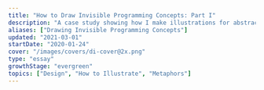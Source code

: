 ```yaml
---
title: "How to Draw Invisible Programming Concepts: Part I"
description: "A case study showing how I make illustrations for abstract programming concepts"
aliases: ["Drawing Invisible Programming Concepts"]
updated: "2021-03-01"
startDate: "2020-01-24"
cover: "/images/covers/di-cover@2x.png"
type: "essay"
growthStage: "evergreen"
topics: ["Design", "How to Illustrate", "Metaphors"]
---
```


<!--

This is a long, overdue case study showing how I make an [egghead](https://egghead.io/) course illustration.

It spans everything from <a href="https://en.wikipedia.org/wiki/Conceptual_metaphor">cognitive metaphor theory</a> to Photoshop rendering so I hope you have a hot, caffeinated beverage with you.

<br />

<Center>It also comes in four parts</Center>

<MultipartIntro />

## An Introduction

For the last half decade I've been the art director & lead illustrator over at <a href="https://egghead.io">egghead</a>.

We're a company / website / collection of humans who teach web development. We use a mix of tutorial videos, code challenges, articles, illustrated notes, workshops, and whatever other medium we feel like.
As you might expect, it's a whole lot of JavaScript, React, GraphQL, Vue, classic HTML & CSS, and other internety technologies.

It's my job to take all those abstract, hard-to-explain programming concepts, and make them visible in a way that helps people understand. Sometimes through illustrations, or animations, or illustrated notes, or diagrams, or interpretive dance on zoom calls.

One part of that is making _**course illustrations**_, which are like album cover art for all the courses we publish.

<Center>Here's a few of them...</Center>

<TwoColumn maxWidth="1000px" gridGap="var(--space-m)">

<BasicImage
  alt="CSS Selectors in Depth"
  showalt
  url="https://egghead.io/courses/css-selectors-in-depth?af=54fd64"
  src="https://d2eip9sf3oo6c2.cloudfront.net/series/square_covers/000/000/235/full/EGH_CSSSelectors_Final.png"
/>

<BasicImage
  alt="Create Transitions with React Transition Group"
  showalt
  url="https://egghead.io/courses/create-smooth-performant-transitions-with-react-transition-group-v2?af=54fd64"
  src="https://d2eip9sf3oo6c2.cloudfront.net/series/square_covers/000/000/213/full/EGH_React_Transitions_Final.png"
/>

<BasicImage
  alt="Reduce Redux Boilerplate with Redux-Actions"
  showalt
  url="https://egghead.io/courses/reduce-redux-boilerplate-with-redux-actions?af=54fd64"
  src="https://d2eip9sf3oo6c2.cloudfront.net/series/square_covers/000/000/140/full/EGH_ReduxActions_1_Final.png"
/>

<BasicImage
  alt="A Journey with Vue-Router"
  showalt
  url="https://egghead.io/courses/a-journey-with-vue-router?af=54fd64"
  src="https://d2eip9sf3oo6c2.cloudfront.net/series/square_covers/000/000/354/full/VueRouter.png"
/>

</TwoColumn>

<Spacer small />

<Center>And a couple more...</Center>

<ThreeColumn maxWidth="900px" gridGap="var(--space-l)">

<BasicImage
  margin="var(--space-xs) auto 0"
  src="https://d2eip9sf3oo6c2.cloudfront.net/series/square_covers/000/000/399/full/React_Suspense_Final.png"
/>

<BasicImage
  margin="var(--space-s) auto 0"
  src="https://d2eip9sf3oo6c2.cloudfront.net/series/square_covers/000/000/228/full/EGH_ReactStorybook_Final.png"
/>

<BasicImage
  margin="var(--space-s) auto 0"
  src="https://d2eip9sf3oo6c2.cloudfront.net/series/square_covers/000/000/179/full/EGH_ReactNextServer_Final.png"
/>

<BasicImage
  margin="var(--space-s) auto 0"
  src="https://d2eip9sf3oo6c2.cloudfront.net/series/square_covers/000/000/238/full/EGH_Agolia-InstantSearch_Final.png"
/>

<BasicImage
  margin="var(--space-s) auto 0"
  src="https://d2eip9sf3oo6c2.cloudfront.net/series/square_covers/000/000/117/full/EGH_Preact_Final.png"
/>

<BasicImage
  margin="var(--space-s) auto 0"
  src="https://d2eip9sf3oo6c2.cloudfront.net/series/square_covers/000/000/169/full/EGH_MobxStateTree.png"
/>

<BasicImage
  margin="var(--space-s) auto 0"
  src="https://d2eip9sf3oo6c2.cloudfront.net/series/square_covers/000/000/176/full/EGH_MaybeJS_Final.png"
/>

<BasicImage
  margin="var(--space-s) auto 0"
  src="https://d2eip9sf3oo6c2.cloudfront.net/series/square_covers/000/000/162/full/EGH_ReactTS-01-02.png"
/>

<BasicImage
  margin="var(--space-s) auto 0"
  src="https://d2eip9sf3oo6c2.cloudfront.net/series/square_covers/000/000/088/full/EGH_Grep_Final_Small.png"
/>

<BasicImage
  margin="var(--space-s) auto 0"
  src="https://d2eip9sf3oo6c2.cloudfront.net/series/square_covers/000/000/069/full/EGH_Chrome_Network_Final.png"
/>

<BasicImage
  margin="var(--space-s) auto 0"
  src="https://d2eip9sf3oo6c2.cloudfront.net/series/square_covers/000/000/311/full/EGH_GatsbyThemes_Final.png"
/>

<BasicImage
  margin="var(--space-s) auto 0"
  src="https://d2eip9sf3oo6c2.cloudfront.net/series/square_covers/000/000/313/full/EGH_CustomReactHooks_Final.png"
/>

<BasicImage
  margin="var(--space-s) auto 0"
  src="https://d2eip9sf3oo6c2.cloudfront.net/series/square_covers/000/000/048/full/EGH_Typescript_Types.png"
/>

<BasicImage
  margin="var(--space-s) auto 0"
  src="https://d2eip9sf3oo6c2.cloudfront.net/series/square_covers/000/000/307/full/EGH_VueSocket.png"
/>

<BasicImage
  margin="var(--space-s) auto 0"
  src="https://d2eip9sf3oo6c2.cloudfront.net/series/square_covers/000/000/265/full/EGH_BeginnerFigma_Final.png"
/>

<BasicImage
  margin="var(--space-s) auto 0"
  src="https://d2eip9sf3oo6c2.cloudfront.net/series/square_covers/000/000/253/full/EGH_GreensockAnimation_Final.png"
/>

<BasicImage
  margin="var(--space-s) auto 0"
  src="https://d2eip9sf3oo6c2.cloudfront.net/series/square_covers/000/000/400/full/SuspenseAsyncUI_1000.png"
/>

<BasicImage
  margin="var(--space-s) auto 0"
  src="https://d2eip9sf3oo6c2.cloudfront.net/series/square_covers/000/000/216/full/EGH_TSGuards_Final.png"
/>

</ThreeColumn>

So far I've made over 150 of these things, and I'm almost beginning to think I know what I'm doing. <Footnote idName={1}>I don't make all of our illustrations – I work with a rotating team of freelancers who help with the load. Lovely folks like <a href="https://dribbble.com/maximebourgeois">Maxime</a> and <a href="https://dribbble.com/Aleksandr_Ageev">Aleksander</a> have made plenty of them.</Footnote>

---

## Part Zero – What are we doing?

The guinea pig for this case study is going to be <a href="https://twitter.com/mikesherov">Mike Sherov</a>'s course on <a href="https://egghead.io/courses/web-security-essentials?af=54fd64">Web Security Essentials</a>.

Here's a quick overview of the course – it shows you how to protect a website against common attacks like man-in-the-middle interceptions, cross-site scripting, and cookie hijacking. All your classic internet foes.

The first step in starting a design task of any kind – illustration, innovative sandwich recipe, or carbon capture technology – is making the challenge you're facing nice and clear. So let's write ourselves a challenge statement:

> Create an illustration that clearly communicates the idea of "Web Security"

That might seem dumb and obvious, but it's surprising how easy it is to get off track without stating the goal up front.

At this point, it's good to make clear that _"Web Security"_ is not a single, physical, made-of-atoms-and-quarks object in the world.

Thus begins our problem.

### How do you draw a thing that's not a thing?

It's a good question.
One I'm slightly obsessed with.

Drawing well is difficult in its own right. Making a dog look like a dog or hand look like a hand requires a lot of training, practice and patience.
It's a whole extra challenge to figure out what the _thing_ you're going to draw is in the first place.

How do you take a fuzzy-edged, evolving cultural concept like "Web Security," and condense it down to a single image?

The answer, in short, is a mix of **cultural symbols** and **visual metaphor**. Though there's a little more to it than that.

Good, meaningful illustration works in four layers.  
I like to think of it as a cake:

<BasicImage
  width="850px"
  alt="Illustration of a layered cake with four tiers. The bottom is meaningful visual metaphor, next is clear, well constructed drawing, third is a nicely designed composition, and the top is fancy lighting and pretty colors. On top of the cake is cream and a cherry representing whichever app or brush I'm using"
  src="https://res.cloudinary.com/dxj9qr5gj/image/upload/v1632316505/maggieappleton.com/essays/drawing-invisibles/Illustration_Cake800_2x_shrink_kbmoiz.png"
/>

You start with a solid base of visual metaphor. Add on a layer of clear, well-constructed drawing. Then you think about designing an aesthetically pleasing composition with <a href="https://www.smashingmagazine.com/2014/03/design-principles-visual-perception-and-the-principles-of-gestalt/">gestalt principals</a>. And finally you throw fancy lighting and pretty colors over the top. <Footnote idName={2}>Not an official theory of any sort - just IMHO. Feel free to email this to real illustration professors and PhD students so they can burn it on the sacrificial cross of correctness</Footnote>

### Tool Talk

A whole lot of people ask about the whipped cream and cherries sitting at the very top of that cake.

> "What app is that?"

This happens in every industry – the most visible top layer of any creation feels like the most important part of it. Asking what tool someone uses is a very logical and legitimate question.

So let's get the tool talk out of the way. I've written a [whole post](apps)talking about the hardware/software I use for various illustration styles. But here's the quick version:

<BasicImage
  width="840px"
  alt="Photos of a macbook pro, a cintiq drawing tablet, an ipad pro, and the app logos for procreate, illustrator, and photoshop"
  src="https://res.cloudinary.com/dxj9qr5gj/image/upload/v1632316506/maggieappleton.com/essays/drawing-invisibles/Techtools_shrink_siqptv.png"
/>

I do all my brainstorming and sketching in <a href="https://procreate.art/">Procreate</a> on an iPad Pro 12.5"
Once I'm ready to make the final, I use a combination of Adobe Illustrator and Photoshop. My main machine is a Macbook Pro 2015. It's hooked up to a <a href="https://www.wacom.com/en-us/products/pen-displays/cintiq-22-hd">Wacom Cintiq 22HD</a> monitor that allows me to hand-paint in details.

These tools are certainly an integral part of making shit look cool (and I am **_very_** into making shit look cool). There's inherent power in crafting precise shapes in Illustrator. Painting subtle lighting effects with blending layers in Photoshop is a joy. I don't want to disregard the technical side.

But for most of this blog post I'm not going to focus on it. I'm not convinced telling you what pixel size I set my #EAEFF1 brush to while I careful render diffuse light across a reflective metallic surface like a pedantic perfectionist is helpful. <Footnote idName={3}>If you would like to learn how to do the shiny lighting stuff, take Sam Neilson's <a href="https://www.schoolism.com/school.php?id=3">Fundamentals of Lighting</a> on Schoolism. It will drown you in the minutiae of rendering light on surfaces.<br />Also check out the <a href="/resources">Resources</a> page.</Footnote>

I will cover that workflow more in Part 4 of this series. But they're not _The Thing We're Doing_. Which is learning how to draw invisible things. So let's get back to talking about the meaty stuff.

---

## Part One - Making Metaphors

Let's start at the bottom of the cake with _Metaphors_.  
 Metaphors are fundamental to how we visualise anything that's a non-physical, abstract **idea**.

Drawing an orange is fairly straight forward. Drawing freedom, financial crashes, racial tension, teamwork, speculation, database management, capitalism, or productivity all relies on metaphor.

### So, what's a Metaphor?

The first step to getting good at metaphor is understanding what it is.  
Let's make sure we're all on the same page:

> A metaphor is when we understand one thing in terms of another.

The power of metaphor is it helps us use something we _know_ to understand something we _don't know_.

<BasicImage
  width="940px"
  alt="Diagram of thing A projecting onto thing B"
  src="https://res.cloudinary.com/dxj9qr5gj/image/upload/v1632316507/maggieappleton.com/essays/drawing-invisibles/mapping_shrink_hylcer.png"
/>

We may not 100% understand Thing B. But we know enough about Thing A, and can **map** its qualities onto Thing B. Which at least gives us a starting point.

I can tell you <a href="https://www.wired.com/video/watch/5-levels-4">a quantum computing bit is like a spinning coin</a> that is neither nor heads or tails, but kind of both. And now you're 1% closer to understanding how a quantum computer works.

Sometimes we actually know a lot about Thing B, but thinking about it in terms of Thing A gives us insights we never realised before.

In metaphor nerd terms we call Thing A the **source** and Thing B the **target**. The source is like a _frame_ that we look at the target object through.

It "frames" how we see Thing B.

<BasicImage
  width="880px"
  alt="Diagram of the source frame and the target object"
  src="https://res.cloudinary.com/dxj9qr5gj/image/upload/v1632316505/maggieappleton.com/essays/drawing-invisibles/frame_shrink_irt2qv.png"
/>

Just like a window frame, the **source** frame gives us a limited view of the world. Anything outside the frame get _hidden_, while anything within the frame gets _highlighted_.

<BasicImage
  width="940px"
  src="https://res.cloudinary.com/dxj9qr5gj/image/upload/v1632316505/maggieappleton.com/essays/drawing-invisibles/hide-highlight_shrink_ljkonq.png"
  alt="Diagram of highlighting and hiding"
/>

Qualities that both the source and target share are _highlighted_. While qualities they don't share are _hidden_ away outside the frame.

Let's look at an example of this in action.  
We often talk about **time** through the metaphorical frame of **money**.

> That delayed flight _cost_ me an hour.  
> Can I _steal_ a few minutes of your time?  
> I don't know if _spending_ all day on that is _worth_ my while.

The way we speak about time shows we project the qualities of money onto our idea of time.

<BasicImage
  width="940px"
  src="https://res.cloudinary.com/dxj9qr5gj/image/upload/v1632316506/maggieappleton.com/essays/drawing-invisibles/timeismoney_shrink_n2s9h4.png"
  alt="Time is money image"
/>

Our _Time is Money_ metaphor highlights the qualities of time that overlap with money:

- Time is a quantifiable substance we can count
- Time is a valuable, limited resource
- Time is a something we can give to, and take from other people

There are plenty of time's qualities hidden by the frame of money. Unlike money, we all experience time as a relative, amorphous flow. It shifts form and length based on where we are, who we're with, what we're doing. One minute in a freezing cold shower does not feel the same one minute in the midst of a deep Netflix binge. One minute is not one minute in the same way one pound is one pound. <Footnote idName={4}>Our metaphors are also deeply cultural, rather than being "natural" or "inherent." They emerge in particular historical times and places, and serve particular purposes and particular people. <br /><br /> There are plenty of cultures where time isn't thought of in this kind of rigid, segmented, and quantifable way. It's firmly rooted in the historical context of a Western, post-Enlightenment, Capitalist society.</Footnote>

Money isn't the only metaphor for time. We also compare it to a moving object when we say _"that hour flew by,"_ or a container when we say _"tomorrow is pretty full."_
We're perfectly capable of using multiple, overlapping metaphors for a single concept. And we're able to switch between them without confusing ourselves. Very handy.

> Which metaphor we pick depends on what qualities we want to highlight or hide. We focus us on what's _important_ about the target, and downplay irrelevant details.

This is why metaphors are so good at explaining complex ideas. We get fine-grained control over what's most important about the concept, and cut out all the noise.

Beyond just being useful for learning complex concepts, and framing old ideas in new ways, metaphor is the basis of nearly every thought we have. It's a fundamental building block of human cognition that shapes the way we percieve and interact with the world. <Footnote idName={5}>This goes a bit too deep to elaborate on here, but <a href="https://en.wikipedia.org/wiki/Conceptual_metaphor">Cognitive Metaphor Theory</a> is beautifully mind-blowing and worth exploring when you have time. A good starting point is the book <a href="https://en.wikipedia.org/wiki/Metaphors_We_Live_By">Metaphors We Live By</a> written by <a href="https://en.wikipedia.org/wiki/George_Lakoff">George Lakoff</a> and <a href="https://en.wikipedia.org/wiki/Mark_Johnson_(philosopher)">Mark Johnson</a>. TLDR, they're more important than you think.</Footnote>

---

### Programming the Metaphors

Metaphorical thinking is _especially_ useful when we're trying to explain and illustrate programming concepts.

The kind of topics we teach at egghead are _always_:  
a) fundamentally abstract  
b) haven't been around long enough for our culture to develop a set of meaningful icons and visual symbols for them

Try, for a moment to imagine what "<a href="https://egghead.io/courses/use-typescript-to-develop-react-applications">Typescript with React</a>" visually looks like. Or "<a href="https://egghead.io/courses/build-a-server-rendered-reactjs-application-with-next-js">A Server-rendered ReactJS Application with Next.js</a>". Or the "<a href="https://egghead.io/courses/state-monad-in-javascript">State Monad in JavaScript</a>"

Not exactly a vivid picture in your mind, right?

This is partly because programming is an abstract activity. It has to be.  
Taken literally, programming involves running enormously complex sequences of electrical currents. On a microscopic scale. Inside our machines.  
That world isn't human friendly. We can't see what's going on or control what happens without a thick layer of symbolic software in the middle.

So we invented programming languages.  
The JavaScript snippet `let fruit = banana` _maps onto_ a specific set of electrical pulses firing deep inside your hardware.

In programmer land this is called an _abstraction_.

Funnily enough, it also fits our definition of a metaphor. _Programming is just a giant stack of metaphors._ Each layer of the metaphorical stack moves us further away from machine world, and closer to human world. <Footnote idName={6}>Here's a terribly nerdy MIT PhD thesis about it if you want to go down the rabbit hole... <a href="http://alumni.media.mit.edu/~mt/thesis/mt-thesis.html">Programming with Agents:</a><i> New metaphors for thinking about computation</i></Footnote>

Illustrated metaphors that capture the main idea of a programming concept are just one more addition to the top of our human-friendly stack.

<img
  alt="Illustration of a stack that starts with a motherboard chip, then shows machine binary code, then bytecode, then a javascript snippet of a while loop, and at the top an illustration of a ferris wheel"
  src="https://res.cloudinary.com/dxj9qr5gj/image/upload/v1632316506/maggieappleton.com/essays/drawing-invisibles/abstractiontower_shrink_te1b4k.png"
/>

---

### Learning to Metaphorically See

Now that you're thoroughly soaked in trippy metaphor theory, let's bring it back down to earth with some familiar examples.

One way to hone your metaphor-making skills is to explicitly notice when you're seeing one. We process metaphors automatically and unconsciously. Which means it takes a little effort to consciously understand how they work.

Let's take another look at some of these course illustrations, and work backwards to break down each piece of the metaphor.

I'm going to use the <span role="img" aria-label="target"> 🎯 </span> emoji to label targets, and <span role="img" aria-label="source">
⛲️ </span> to label sources.

<TwoColumn maxWidth="1000px" justifyItems="start">

<BasicImage
  width="420px"
  alt=""
  src="https://d2eip9sf3oo6c2.cloudfront.net/series/square_covers/000/000/235/full/EGH_CSSSelectors_Final.png"
/>

<span style={{ maxWidth: "550px", paddingLeft: "1em" }}>
  <br />
  <h4 style={{ marginTop: 0 }}>Advanced CSS Selectors</h4>
  <p>
    The webpage{" "}
    <span role="img" aria-label="target">
      🎯
    </span>{" "}
    is a customisable house{" "}
    <span role="img" aria-label="source">
      ⛲️
    </span>
    . Individual elements on the webpage <span role="img" aria-label="target">
      🎯
    </span> are different parts of the house <span
      role="img"
      aria-label="source"
    >
      ⛲️
    </span>. Selecting web elements with specific CSS styles <span
      role="img"
      aria-label="target"
    >
      🎯
    </span> is selectively painting parts of the house various colors <span
      role="img"
      aria-label="source"
    >
      ⛲️
    </span>
  </p>{" "}
  <Footnote idName={7}>
    Yes, this whole metaphor is taking place inside a game of The Sims
  </Footnote>
</span>

<BasicImage
  width="420px"
  src="https://d2eip9sf3oo6c2.cloudfront.net/series/square_covers/000/000/140/full/EGH_ReduxActions_1_Final.png"
/>

<span style={{ maxWidth: "550px", paddingLeft: "1em" }}>
  <br />
  <h4 style={{ marginTop: 0 }}>Reduce Redux Boilerplate with Redux-Actions</h4>
  <p>
    Redux{" "}
    <span role="img" aria-label="target">
      🎯
    </span>{" "}
    is the 1978 arcade game{" "}
    <a href="https://en.wikipedia.org/wiki/Space_Invaders">Space Invaders</a>{" "}
    <span role="img" aria-label="source">
      ⛲️
    </span>
    . The Redux-Actions library <span role="img" aria-label="target">
      🎯
    </span> is a combination of the joystick, and the two tiny spaceships it controls{" "}
    <span role="img" aria-label="source">
      ⛲️
    </span>. Boilerplate redux code that we want to get rid of <span
      role="img"
      aria-label="target"
    >
      🎯
    </span> is an army of space invader aliens, being zapped into oblivion by the
    Redux-Action spaceships <span role="img" aria-label="source">
      ⛲️
    </span>.
  </p>
</span>

<BasicImage
  width="420px"
  src="https://d2eip9sf3oo6c2.cloudfront.net/series/square_covers/000/000/354/full/VueRouter.png"
/>

<span style={{ maxWidth: "550px", paddingLeft: "1em" }}>
  <br />
  <h4 style={{ marginTop: 0 }}>Journey with Vue-Router</h4>
  <p>
    Vue-Router{" "}
    <span role="img" aria-label="target">
      🎯
    </span>{" "}
    is an underground railway system with train carriages travelling along it{" "}
    <span role="img" aria-label="source">
      ⛲️
    </span>{" "}
    . Each page in a Vue application{" "}
    <span role="img" aria-label="target">
      🎯
    </span>{" "}
    is a station{" "}
    <span role="img" aria-label="source">
      ⛲️
    </span>
    . The user clicking between pages <span role="img" aria-label="target">
      🎯
    </span> is riding the train between stations <span
      role="img"
      aria-label="source"
    >
      ⛲️
    </span>. Building new routes between pages <span
      role="img"
      aria-label="target"
    >
      🎯
    </span> is laying down new train tracks and between stations
    <span role="img" aria-label="source">
      ⛲️
    </span>
    .
  </p>
</span>

</TwoColumn>

<br />

I know this is a little like telling a joke, and then explaining why the joke was funny. It kind of sucks the fun out of it.  
But breaking down visual metaphors helps train your mind to consciously see how they're built. You stop operating on autopilot, and understand there's a logical process in moving from abstract idea to concrete visual.

I keep a giant collection of these for reference. Every time I spot a terribly clever editorial illustration or advertisement, it goes in the file.  
Two illustrators I consider the cream of the metaphorical crop are <a href="https://www.emilianoponzi.com/">Emiliano Ponzi</a> and <a href="https://chasematt.com/">Matt Chase</a>. Take a look at a few of their creations:

<InvisiblesFeature
  imageURL="https://freight.cargo.site/w/1000/q/67/i/23fd2f1b61b3007efc04b7048bc578e43defebaec4cb27acdaccc084537dacce/matt-chase-new-york-times-sunday-review-political-hobbyism.jpg"
  sourceURL="https://chasematt.com/NYT-Sunday-Review-Hobbyism"
  sourceTitle="Political Hobbyism"
  illustrator="Matt Chase"
>
  Polticial action{" "}
  <span role="img" aria-label="target">
    🎯
  </span>{" "}
  is a speaking through a megaphone{" "}
  <span role="img" aria-label="source">
    ⛲️
  </span>{" "}
  . Hobbyism and passivity{" "}
  <span role="img" aria-label="target">
    🎯
  </span>{" "}
  is lounging around on the couch{" "}
  <span role="img" aria-label="source">
    ⛲️
  </span>{" "}
  .
</InvisiblesFeature>

<InvisiblesFeature
  imageURL="https://www.emilianoponzi.com/wp-content/uploads/2018/06/The-Snake-Oil-of-the-Second-Act-Industry-Emiliano-Ponzi.jpg"
  sourceURL="https://www.nytimes.com/2018/06/22/opinion/sunday/job-training-midlife-career-change.html"
  sourceTitle="Snake Oil Job Training for Midlife Career Changers"
  illustrator="Emiliano Ponzi"
>
  A career{" "}
  <span role="img" aria-label="target">
    🎯
  </span>{" "}
  is a journey along a road{" "}
  <span role="img" aria-label="source">
    ⛲️
  </span>{" "}
  . Facing trouble on a a career journey{" "}
  <span role="img" aria-label="target">
    🎯
  </span>{" "}
  is a the road turning into a wall{" "}
  <span role="img" aria-label="source">
    ⛲️
  </span>{" "}
  . Snake oil training services{" "}
  <span role="img" aria-label="target">
    🎯
  </span>{" "}
  are a road running upsidedown and backwards{" "}
  <span role="img" aria-label="source">
    ⛲️
  </span>{" "}
  .
</InvisiblesFeature>

<InvisiblesFeature
  imageURL="https://freight.cargo.site/w/1000/q/67/i/56cbf1a6224ca60f5b3ea1eaa8183db72b064929dec20b8ba725b58b5f5983bb/matt-chase-human-rights-watch-2000px.jpg"
  sourceURL="https://chasematt.com/Human-Rights-Watch"
  sourceTitle="Prolonged Prosecutions in Guatemalan Courts"
  illustrator="Matt Chase"
>
  The justice system{" "}
  <span role="img" aria-label="target">
    🎯
  </span>{" "}
  is a set of balance scales{" "}
  <span role="img" aria-label="source">
    ⛲️
  </span>{" "}
  . Prolonged and corrupt court cases{" "}
  <span role="img" aria-label="target">
    🎯
  </span>{" "}
  are a tangled mess{" "}
  <span role="img" aria-label="source">
    ⛲️
  </span>{" "}
  .
</InvisiblesFeature>

<InvisiblesFeature
  imageURL="https://www.emilianoponzi.com/wp-content/uploads/2016/12/Geo-Opener.jpg"
  sourceURL="https://www.emilianoponzi.com/portfolio/the-art-of-improvisation-%E2%80%A2-geo-magazine/%20/"
  sourceTitle="The Art of Improvisation"
  illustrator="Emiliano Ponzi"
>
  A challenge{" "}
  <span role="img" aria-label="target">
    🎯
  </span>{" "}
  is a maze{" "}
  <span role="img" aria-label="source">
    ⛲️
  </span>{" "}
  . Following the traditional rules{" "}
  <span role="img" aria-label="target">
    🎯
  </span>{" "}
  is getting to the centre of a maze by walking between the hedges{" "}
  <span role="img" aria-label="source">
    ⛲️
  </span>{" "}
  . Improvisation{" "}
  <span role="img" aria-label="target">
    🎯
  </span>{" "}
  is getting to the center by mowing a path through the hedges{" "}
  <span role="img" aria-label="source">
    ⛲️
  </span>{" "}
  .
</InvisiblesFeature>

<hr />

Knowing how to build a good metaphor isn't only useful for illustration.  
Metaphors come in many forms. You can write metaphors into tutorials and documentation. You can explain a piece of technology to a non-technical co-worker. Or you can finally find a meaningful way to tell your mother what you actually do for work (other than "computers").

In Part Two I'll dive into more specific techniques for creating metaphors.  
We'll cover how to do cultural and linguistic research to find existing metaphors. We'll also work through building new metaphors by focusing on core qualities of a concept, and using lateral thinking to generate alternative solutions.

<br />

<!--
<InlineSignUp /> -->

<!--
<ReadNext title="Read Part 2" subtitle="How to do Cultural and Linguistic Research" /> -->
